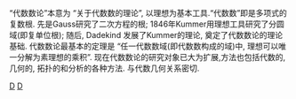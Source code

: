 [[Category:數論|D]]
[[Category:抽象代數|D]]

“代数数论”本意为 “关于代数数的理论”, 以理想为基本工具.“代数数”即是多项式的复数根. 先是Gauss研究了二次方程的根; 1846年Kummer用理想工具研究了分圆域(即复单位根); 随后, Dadekind 发展了Kummer的理论, 奠定了代数数论的理论基础. 代数数论最基本的定理是 “任一代数数域(即代数数构成的域)中, 理想可以唯一分解为素理想的乘积”. 现在代数数论的研究对象已大为扩展,方法也包括代数的,几何的, 拓扑的和分析的各种方法. 与代数几何关系密切.
{{catmore}}